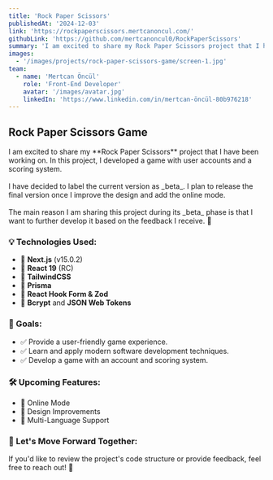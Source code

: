 ```yaml
---
title: 'Rock Paper Scissors'
publishedAt: '2024-12-03'
link: 'https://rockpaperscissors.mertcanoncul.com/'
githubLink: 'https://github.com/mertcanoncul0/RockPaperScissors'
summary: 'I am excited to share my Rock Paper Scissors project that I have been working on. In this project, I developed a game with user accounts and a scoring system.'
images:
  - '/images/projects/rock-paper-scissors-game/screen-1.jpg'
team:
  - name: 'Mertcan Öncül'
    role: 'Front-End Developer'
    avatar: '/images/avatar.jpg'
    linkedIn: 'https://www.linkedin.com/in/mertcan-öncül-80b976218'
---
```


## Rock Paper Scissors Game

<p>
  I am excited to share my **Rock Paper Scissors** project that I have been
  working on. In this project, I developed a game with user accounts and a
  scoring system.
  <br />
  <br />
  I have decided to label the current version as _beta_. I plan to release the final
  version once I improve the design and add the online mode.
  <br />
  <br />
  The main reason I am sharing this project during its _beta_ phase is that I
  want to further develop it based on the feedback I receive. 🙌
</p>

### 💡 Technologies Used:

- 🔹 **Next.js** (v15.0.2)
- 🔹 **React 19** (RC)
- 🔹 **TailwindCSS**
- 🔹 **Prisma**
- 🔹 **React Hook Form & Zod**
- 🔹 **Bcrypt** and **JSON Web Tokens**

### 🎯 Goals:

- ✅ Provide a user-friendly game experience.
- ✅ Learn and apply modern software development techniques.
- ✅ Develop a game with an account and scoring system.

### 🛠️ Upcoming Features:

- 🔹 Online Mode
- 🔹 Design Improvements
- 🔹 Multi-Language Support

### 📌 Let's Move Forward Together:

If you'd like to review the project's code structure or provide feedback, feel free to reach out! 🌟
